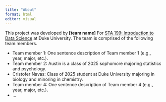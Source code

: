 ```yaml
---
title: "About"
format: html
editor: visual
---
```


This project was developed by **\[team name\]** For [STA 199: Introduction to Data Science](https://sta199-s23-2.github.io/) at Duke University. The team is comprised of the following team members.

-   Team member 1: One sentence description of Team member 1 (e.g., year, major, etc.).
-   Team member 2: Austin is a class of 2025 sophomore majoring statistics and psychology.
-   Cristofer Navas: Class of 2025 student at Duke University majoring in biology and minoring in chemistry.
-   Team member 4: One sentence description of Team member 4 (e.g., year, major, etc.).
-   ...
